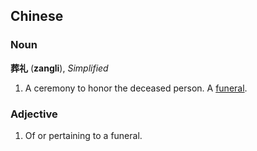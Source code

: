 ==Chinese==

===Noun===
'''葬礼''' ('''zangli'''), ''Simplified''

#A ceremony to honor the deceased person.  A [[funeral]].

===Adjective===
#Of or pertaining to a funeral.